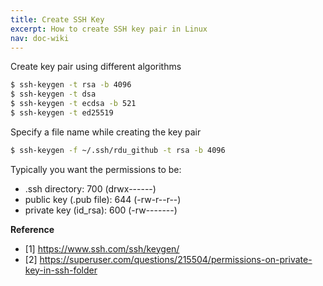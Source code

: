 ```yaml
---
title: Create SSH Key
excerpt: How to create SSH key pair in Linux
nav: doc-wiki
---
```


Create key pair using different algorithms

```bash
$ ssh-keygen -t rsa -b 4096
$ ssh-keygen -t dsa
$ ssh-keygen -t ecdsa -b 521
$ ssh-keygen -t ed25519
```  

Specify a file name while creating the key pair

```bash
$ ssh-keygen -f ~/.ssh/rdu_github -t rsa -b 4096
```

Typically you want the permissions to be:

* .ssh directory: 700 (drwx------)
* public key (.pub file): 644 (-rw-r--r--)
* private key (id_rsa): 600 (-rw-------)

**Reference**

- [1] https://www.ssh.com/ssh/keygen/
- [2] https://superuser.com/questions/215504/permissions-on-private-key-in-ssh-folder